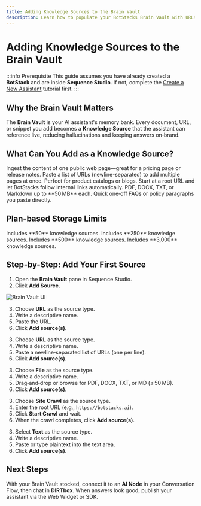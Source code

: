 ```yaml
---
title: Adding Knowledge Sources to the Brain Vault
description: Learn how to populate your BotStacks Brain Vault with URLs, files, crawls, and more so your assistant stays accurate.
---
```



# Adding Knowledge Sources to the Brain Vault

:::info Prerequisite
This guide assumes you have already created a **BotStack** and are inside **Sequence Studio**. If not, complete the [Create a New Assistant](../../getting-started/quickstart-guide/create-botstack) tutorial first.
:::

## Why the Brain Vault Matters

The **Brain Vault** is your AI assistant's memory bank. Every document, URL, or snippet you add becomes a **Knowledge Source** that the assistant can reference live, reducing hallucinations and keeping answers on‑brand.

## What Can You Add as a Knowledge Source?

<CardGroup>
  <Card title="Single URL">Ingest the content of one public web page—great for a pricing page or release notes.</Card>
  <Card title="Bulk URLs">Paste a list of URLs (newline-separated) to add multiple pages at once. Perfect for product catalogs or blogs.</Card>
  <Card title="Site Crawl">Start at a root URL and let BotStacks follow internal links automatically.</Card>
  <Card title="File Upload">PDF, DOCX, TXT, or Markdown up to **50 MB** each.</Card>
  <Card title="Text Snippet">Quick one‑off FAQs or policy paragraphs you paste directly.</Card>
</CardGroup>

## Plan-based Storage Limits

<CardGroup>
  <Card title="Starter">Includes **50** knowledge sources.</Card>
  <Card title="Pro">Includes **250** knowledge sources.</Card>
  <Card title="Pro+">Includes **500** knowledge sources.</Card>
  <Card title="Agency / Enterprise">Includes **3,000** knowledge sources.</Card>
</CardGroup>

## Step-by-Step: Add Your First Source

1. Open the **Brain Vault** pane in Sequence Studio.
2. Click **Add Source**.

<img alt="Brain Vault UI" src="/images/build-first-assistant/add-source.png" />


<Tabs groupId="source-type">
  <TabItem value="url" label="Single URL" id="add-url">

3. Choose **URL** as the source type.  
4. Write a descriptive name.
5. Paste the URL.
6. Click **Add source(s)**.

  </TabItem>
  <TabItem value="bulk" label="Bulk URLs" id="bulk-urls">

3. Choose **URL** as the source type.  
4. Write a descriptive name.
5. Paste a newline‑separated list of URLs (one per line). 
6. Click **Add source(s)**. 

  </TabItem>
  <TabItem value="file" label="File Upload" id="file-upload">

3. Choose **File** as the source type.  
4. Write a descriptive name.
2. Drag‑and‑drop or browse for PDF, DOCX, TXT, or MD (≤ 50 MB).  
6. Click **Add source(s)**.

  </TabItem>
  <TabItem value="crawl" label="Site Crawl" id="site-crawl">

3. Choose **Site Crawl** as the source type.
4. Enter the root URL (e.g., `https://botstacks.ai`).  
5. Click **Start Crawl** and wait.
6. When the crawl completes, click **Add source(s)**.

  </TabItem>
  <TabItem value="text" label="Text Snippet" id="text-snippet">

3. Select **Text** as the source type.
4. Write a descriptive name.
5. Paste or type plaintext into the text area.
4. Click **Add source(s)**.

  </TabItem>
</Tabs>

## Next Steps

With your Brain Vault stocked, connect it to an **AI Node** in your Conversation Flow, then chat in **DIRTbox**. When answers look good, publish your assistant via the Web Widget or SDK.
